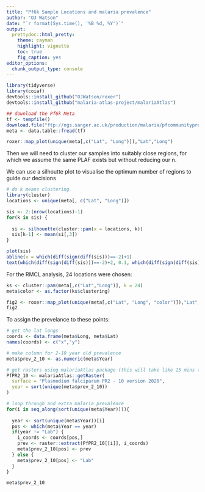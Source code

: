 ```yaml
---
title: "Pf6k Sample Locations and malaria prevalence"
author: "OJ Watson"
date: "`r format(Sys.time(), '%B %d, %Y')`"
output:
  prettydoc::html_pretty:
    theme: cayman
    highlight: vignette
    toc: true
    fig_caption: yes
editor_options: 
  chunk_output_type: console
---
```


```r
library(tidyverse)
library(coiaf)
devtools::install_github("OJWatson/roxer")
devtools::install_github("malaria-atlas-project/malariaAtlas")

```

```r
## download the Pf6k Meta
tf <- tempfile()
download.file("ftp://ngs.sanger.ac.uk/production/malaria/pfcommunityproject/Pf6/Pf_6_samples.txt",tf)
meta <- data.table::fread(tf)

roxer::map_plot(unique(meta[,c("Lat", "Long")]),"Lat","Long")
```

Then we will need to cluster our samples into suitably close regions, for which 
we assume the same PLAF exists but without reducing our n. 

We can use a silhoutte plot to visualise the optimum number of regions to guide 
our decisions

```r
# do k means clustering
library(cluster)
locations <- unique(meta[, c("Lat", "Long")])

sis <- 2:(nrow(locations)-1)
for(k in sis) {
  
  si <- silhouette(cluster::pam(x = locations, k))
  sis[k-1] <- mean(si[,3])
}

plot(sis)
abline(v = which(diff(sign(diff(sis)))==-2)+1)
text(which(diff(sign(diff(sis)))==-2)+2, 0.1, which(diff(sign(diff(sis)))==-2)+2)
```

For the RMCL analysis, 24 locations were chosen:

```r
ks <- cluster::pam(meta[,c("Lat","Long")], k = 24)
meta$color <- as.factor(ks$clustering)

fig2 <- roxer::map_plot(unique(meta[,c("Lat", "Long", "color")]),"Lat","Long")
fig2
```

To assign the prevelance to these points:

```r

# get the lat longs
coords <- data.frame(meta$Long, meta$Lat)
names(coords) <- c("x","y")

# make column for 2-10 year old prevalence
meta$prev_2_10 <- as.numeric(meta$Year)

# get rasters using malariaAtlas package (this will take like 15 mins to download)
PfPR2_10 <- malariaAtlas::getRaster(
  surface = "Plasmodium falciparum PR2 - 10 version 2020", 
  year = sort(unique(meta$prev_2_10))
)

# loop through and extra malaria prevalence
for(i in seq_along(sort(unique(meta$Year)))){
  
  year <- sort(unique(meta$Year))[i]
  pos <- which(meta$Year == year)
  if(year != "Lab") {
    i_coords <- coords[pos,]
    prev <- raster::extract(PfPR2_10[[i]], i_coords)
    meta$prev_2_10[pos] <- prev
  } else {
    meta$prev_2_10[pos] <- "Lab"
  }
}

meta$prev_2_10

```

